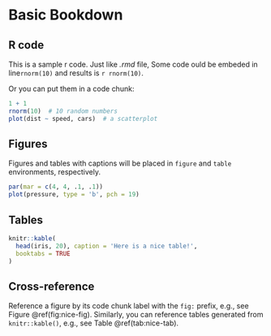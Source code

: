 # Basic Bookdown {#basic}

## R code

This is a sample r code. Just like *.rmd* file, Some code ould be embeded in line`rnorm(10)` and results is `r rnorm(10)`.

Or you can put them in a code chunk:

```r
1 + 1
rnorm(10)  # 10 random numbers
plot(dist ~ speed, cars)  # a scatterplot
```

## Figures
Figures and tables with captions will be placed in `figure` and `table` environments, respectively.

```r
par(mar = c(4, 4, .1, .1))
plot(pressure, type = 'b', pch = 19)
```


## Tables
```r
knitr::kable(
  head(iris, 20), caption = 'Here is a nice table!',
  booktabs = TRUE
)
```

## Cross-reference 
Reference a figure by its code chunk label with the `fig:` prefix, e.g., see Figure \@ref(fig:nice-fig). Similarly, you can reference tables generated from `knitr::kable()`, e.g., see Table \@ref(tab:nice-tab). 


